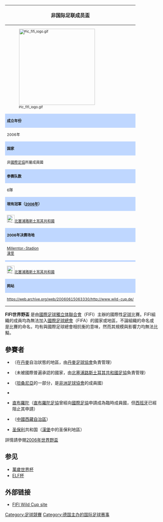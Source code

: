 {| class="infobox football" style="width: 16em; text-align: center;"
|-
! style="font-size: 16px;" |非国际足联成员盃
|- 
| style="font-size: 11px; line-height: 15px;" | [[File:Pic_fifi_logo.gif|250px]]
|-
| style="font-size: 12px; background: #BFD7FF;" | '''成立年份'''
|-
| style="font-size: 12px;" | 2006年
|-
| style="font-size: 12px; background: #BFD7FF;" | '''国家'''
|-
| style="font-size: 12px;" | 非[[國際足協|國際足協]]所屬成員國
|-
| style="font-size: 12px; background: #BFD7FF;" | '''参赛队数'''
|-
| style="font-size: 12px;" | 6隊
|-
| style="font-size: 12px; background: #BFD7FF;" | '''現有冠軍（[[2006年非国际足联成员盃|2006年]]）'''
|-
| style="font-size: 12px;" | [[File:Flag_of_the_Turkish_Republic_of_Northern_Cyprus.svg|25px]][[北塞浦路斯土耳其共和國國家足球隊|北塞浦路斯土耳其共和國]]
|-
| style="font-size: 12px; background: #BFD7FF;" | '''2006年决赛场地'''
|-
| style="font-size: 12px;" | [[Millerntor-Stadion|Millerntor-Stadion]]<br/>{{flagicon|Germany}} [[漢堡|漢堡]]
|-
| style="font-size: 12px; background: #BFD7FF;" | 
|-
| style="font-size: 12px;" | [[File:Flag_of_the_Turkish_Republic_of_Northern_Cyprus.svg|25px]][[北塞浦路斯土耳其共和國國家足球隊|北塞浦路斯土耳其共和國]]
|-
| style="font-size: 12px; background: #BFD7FF;" | '''网站'''
|-
| style="font-size: 12px;" |  https://web.archive.org/web/20060615063330/http://www.wild-cup.de/
|}

'''FIFI世界野盃''' 是由[[國際足球獨立体聯合會|國際足球獨立体聯合會]]（FIFI）主辦的國際性[[足球|足球]]比賽。FIFI組織的成員均為無法加入[[國際足球總會|國際足球總會]]（FIFA）的國家或地區，不論組織的命名或是比賽的命名，均有與國際足球總會相抗衡的意味，然而其規模與影響力均無法比擬。 

== 參賽者 ==
* {{fb|Greenland}}（在[[丹麥|丹麥]]自治狀態的地區，由[[丹麥足球協會|丹麥足球協會]]負責管理）
*  {{fb|Northern Cyprus}}（未被國際普遍承認的國家，由[[北塞浦路斯土耳其共和國足協|北塞浦路斯土耳其共和國足協]]負責管理）
* {{fb|Zanzibar}}（[[坦桑尼亞聯合共和國|坦桑尼亞]]的一部分，是[[非洲足球協會|非洲足球協會]]的成員國）
* {{fb|Basque Country}}
* {{fb|Gibraltar}} [[直布羅陀|直布羅陀]]（[[直布羅陀足協|直布羅陀足協]]曾經向[[國際足協|國際足協]]申請成為臨時成員國，但[[西班牙|西班牙]]已經阻止其申請）
* {{fb|Tibet}}（[[中華人民共和國|中國]][[西藏自治區|西藏自治區]]）
* {{flagicon|Hamburg}}  [[圣保利|圣保利]]共和国（[[漢堡|漢堡]]中的圣保利地區）

詳情請參閱[[2006年世界野盃|2006年世界野盃]]

==参见==
* [[萬歲世界杯|萬歲世界杯]]
* [[ELF杯|ELF杯]]

== 外部链接 ==
* [https://web.archive.org/web/20060615063330/http://www.wild-cup.de/ FIFI Wild Cup site]

{{fb start}}
{{國際足球}}
{{fb end}}

[[Category:足球競賽|Category:足球競賽]]
[[Category:德国主办的国际足球赛事|Category:德国主办的国际足球赛事]]